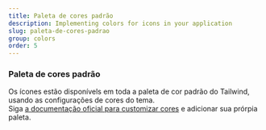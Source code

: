 ```yaml
---
title: Paleta de cores padrão
description: Implementing colors for icons in your application
slug: paleta-de-cores-padrao
group: colors
order: 5
---
```


### Paleta de cores padrão

Os ícones estão disponívels em toda a paleta de cor padrão do Tailwind, usando as configurações de cores do tema.  
Siga [a documentação oficial para customizar cores](https://tailwindcss.com/docs/customizing-colors)
e adicionar sua prórpia paleta.
